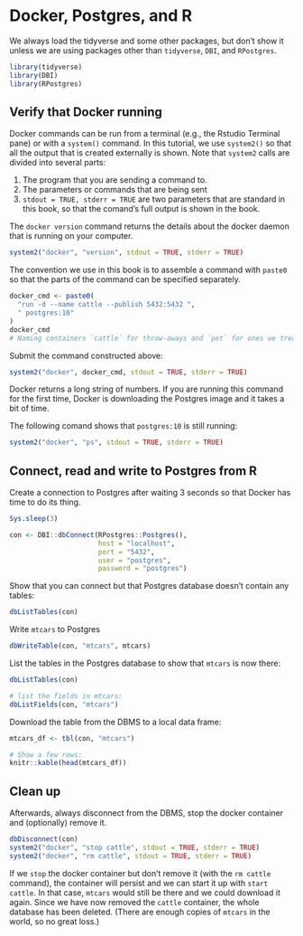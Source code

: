 # Docker, Postgres, and R

We always load the tidyverse and some other packages, but don't show it unless we are using packages other than `tidyverse`, `DBI`, and `RPostgres`.
```r
library(tidyverse)
library(DBI)
library(RPostgres)
```
## Verify that Docker running

Docker commands can be run from a terminal (e.g., the Rstudio Terminal pane) or with a `system()` command.  In this tutorial, we use `system2()` so that all the output that is created externally is shown.  Note that `system2` calls are divided into several parts:

1. The program that you are sending a command to.
2. The parameters or commands that are being sent
3. `stdout = TRUE, stderr = TRUE` are two parameters that are standard in this book, so that the comand's full output is shown in the book.

The `docker version` command returns the details about the docker daemon that is running on your computer.
```r
system2("docker", "version", stdout = TRUE, stderr = TRUE)
```

The convention we use in this book is to assemble a command with `paste0` so that the parts of the command can be specified separately.
```r
docker_cmd <- paste0(
  "run -d --name cattle --publish 5432:5432 ",
  " postgres:10"
)
docker_cmd
# Naming containers `cattle` for throw-aways and `pet` for ones we treasure and keep around.  :-)
```

Submit the command constructed above:
```r
system2("docker", docker_cmd, stdout = TRUE, stderr = TRUE)
```
Docker returns a long string of numbers.  If you are running this command for the first time, Docker is downloading the Postgres image and it takes a bit of time.

The following comand shows that `postgres:10` is still running:
```r
system2("docker", "ps", stdout = TRUE, stderr = TRUE)

```
## Connect, read and write to Postgres from R

Create a connection to Postgres after waiting 3 seconds so that Docker has time to do its thing.
```r
Sys.sleep(3)

con <- DBI::dbConnect(RPostgres::Postgres(),
                      host = "localhost",
                      port = "5432",
                      user = "postgres",
                      password = "postgres")
```

Show that you can connect but that Postgres database doesn't contain any tables:

```r
dbListTables(con)
```

Write `mtcars` to Postgres
```r
dbWriteTable(con, "mtcars", mtcars)
```

List the tables in the Postgres database to show that `mtcars` is now there:

```r
dbListTables(con)

# list the fields in mtcars:
dbListFields(con, "mtcars")
```

Download the table from the DBMS to a local data frame:
```r
mtcars_df <- tbl(con, "mtcars")

# Show a few rows:
knitr::kable(head(mtcars_df))
```

## Clean up

Afterwards, always disconnect from the DBMS, stop the docker container and (optionally) remove it.
```r
dbDisconnect(con)
system2("docker", "stop cattle", stdout = TRUE, stderr = TRUE)
system2("docker", "rm cattle", stdout = TRUE, stderr = TRUE)
```

If we `stop` the docker container but don't remove it (with the `rm cattle` command), the container will persist and we can start it up with `start cattle`.  In that case, `mtcars` would still be there and we could download it again.  Since we have now removed the `cattle` container, the whole database has been deleted.  (There are enough copies of `mtcars` in the world, so no great loss.)
